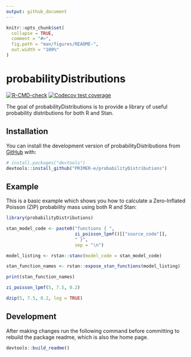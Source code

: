 ```yaml
---
output: github_document
---
```


<!-- README.md is generated from README.Rmd. 
     Please edit that file and use `devtools::build_readme()` to rebuild README.md -->

```r
knitr::opts_chunk$set(
  collapse = TRUE,
  comment = "#>",
  fig.path = "man/figures/README-",
  out.width = "100%"
)
```

# probabilityDistributions

<!-- badges: start -->
[![R-CMD-check](https://github.com/PRIMER-e/probabilityDistributions/workflows/R-CMD-check/badge.svg)](https://github.com/PRIMER-e/probabilityDistributions/actions)
[![Codecov test coverage](https://codecov.io/gh/PRIMER-e/probabilityDistributions/branch/main/graph/badge.svg)](https://app.codecov.io/gh/PRIMER-e/probabilityDistributions?branch=main)
<!-- badges: end -->

The goal of probabilityDistributions is to provide a library of useful
probability distributions for both R and Stan.

## Installation

You can install the development version of probabilityDistributions from [GitHub](https://github.com/) with:

``` r
# install.packages("devtools")
devtools::install_github("PRIMER-e/probabilityDistributions")
```

## Example

This is a basic example which shows you how to calculate a Zero-Inflated
Poisson (ZIP) probability mass using both R and Stan:

```r
library(probabilityDistributions)

stan_model_code <- paste0("functions { ", 
                          zi_poisson_lpmf()[["source_code"]], 
                          " }",
                          sep = "\n")

model_listing <- rstan::stanc(model_code = stan_model_code)

stan_function_names <- rstan::expose_stan_functions(model_listing)

print(stan_function_names)

zi_poisson_lpmf(5, 7.5, 0.2)

dzip(5, 7.5, 0.2, log = TRUE)
```

## Development

After making changes run the following command before committing to rebuild
the package readme, which is also the home page.

```r
devtools::build_readme()
```
